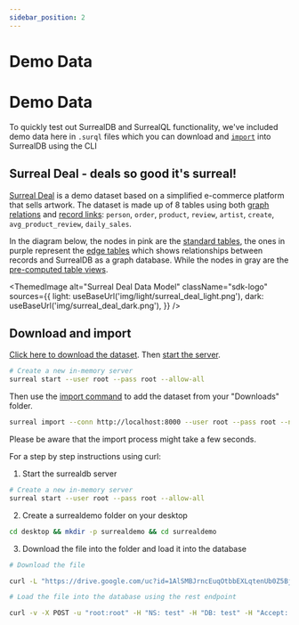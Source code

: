 ```yaml
---
sidebar_position: 2
---
```



# Demo Data

# Demo Data

To quickly test out SurrealDB and SurrealQL functionality, we've included demo data here in `.surql` files which you can download and [`import`](/docs/cli/import) into SurrealDB using the CLI

## Surreal Deal - deals so good it's surreal!

[Surreal Deal](https://drive.google.com/uc?id=1AlSMBJrncEuqOtbbEXLqtenUb0Z5BjlD&export=download) is a demo dataset based on a simplified e-commerce platform that sells artwork.
The dataset is made up of 8 tables using both [graph relations](/docs/surrealql/statements/relate) and [record links](/docs/surrealql/datamodel/records):
`person`, `order`, `product`, `review`, `artist`, `create`, `avg_product_review`, `daily_sales`.

In the diagram below, the nodes in pink are the [standard tables](/docs/surrealql/statements/define/table), the ones in purple represent the [edge tables](/docs/surrealql/statements/relate) which shows relationships between records and SurrealDB as a graph database. While the nodes in gray are the [pre-computed table views](/docs/surrealql/statements/define/table).

<ThemedImage
  alt="Surreal Deal Data Model"
  className="sdk-logo"
  sources={{
    light: useBaseUrl('img/light/surreal_deal_light.png'),
    dark: useBaseUrl('img/surreal_deal_dark.png'),
  }}
/>

## Download and import

[Click here to download the dataset](https://drive.google.com/uc?id=1AlSMBJrncEuqOtbbEXLqtenUb0Z5BjlD&export=download).
Then [start the server](/docs/cli/start).

```bash
# Create a new in-memory server
surreal start --user root --pass root --allow-all
```

Then use the [import command](/docs/cli/import) to add the dataset from your "Downloads" folder.

```bash
surreal import --conn http://localhost:8000 --user root --pass root --ns test --db test downloads/surreal_deal_v1.surql
```

Please be aware that the import process might take a few seconds.


For a step by step instructions using curl:

1. Start the surrealdb server

```bash
# Create a new in-memory server
surreal start --user root --pass root --allow-all
```

2. Create a surrealdemo folder on your desktop

```bash
cd desktop && mkdir -p surrealdemo && cd surrealdemo
```

3. Download the file into the folder and load it into the database

```bash
# Download the file

curl -L "https://drive.google.com/uc?id=1AlSMBJrncEuqOtbbEXLqtenUb0Z5BjlD&export=download" -o surreal_deal_v1.surql

# Load the file into the database using the rest endpoint

curl -v -X POST -u "root:root" -H "NS: test" -H "DB: test" -H "Accept: application/json"   --data-binary @surreal_deal_v1.surql http://localhost:8000/import
```
